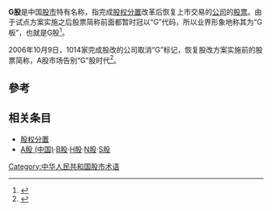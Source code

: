 '''G股'''是中国[[股市|股市]]特有名称，指完成[[股权分置|股权分置]]改革后恢复上市交易的[[公司|公司]]的[[股票|股票]]。由于试点方案实施之后股票简称前面都暂时冠以“G”代码，所以业界形象地称其为“G板”，也就是G股<ref>{{cite web|url=http://www.csrc.gov.cn/xinjiang/xxfw/tzzsyd/200711/t20071115_88783.htm|title=股票前的S符号表示什么意思?|work=《投资者教育》網頁|publisher=中国证券监督管理委员会|publication-place=北京|date=2007年11月18日|accessdate=2018年7月16日|language=zh-cn|archive-date=2018年7月16日|archive-url=https://web.archive.org/web/20180716195030/http://www.csrc.gov.cn/xinjiang/xxfw/tzzsyd/200711/t20071115_88783.htm|dead-url=no}}</ref>。

2006年10月9日，1014家完成股改的公司取消“G”标记，恢复股改方案实施前的股票简称，A股市场告别“G”股时代<ref>{{Cite web |url=http://special.cnfol.com/2267,00.shtml |title=A股市场告别“G”股时代 |access-date=2015-07-10 |archive-url=https://web.archive.org/web/20150711123742/http://special.cnfol.com/2267,00.shtml |archive-date=2015-07-11 |dead-url=yes }}</ref>。

==參考==
{{reflist}}

== 相关条目 ==
*[[股权分置|股权分置]]
*[[A股_(中国)|A股 (中国)]]·[[B股|B股]]·[[H股|H股]]·[[N股|N股]]·[[S股|S股]]

{{Finance-stub}}

[[Category:中华人民共和国股市术语|Category:中华人民共和国股市术语]]